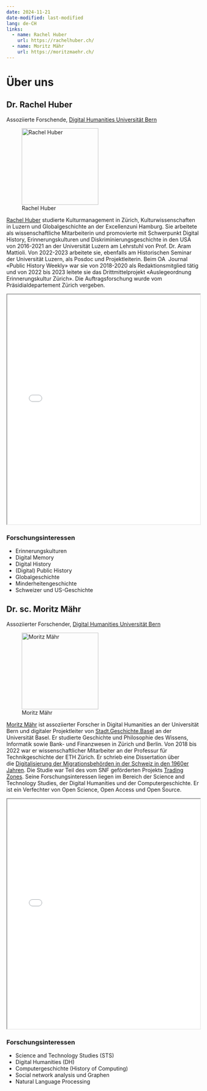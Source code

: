 ```yaml
---
date: 2024-11-21
date-modified: last-modified
lang: de-CH
links:
  - name: Rachel Huber
    url: https://rachelhuber.ch/
  - name: Moritz Mähr
    url: https://moritzmaehr.ch/
---
```


# Über uns

## Dr. Rachel Huber

Assoziierte Forschende, [Digital Humanities Universität Bern](https://www.dh.unibe.ch/ueber_uns/personen/dr_huber_rachel/index_ger.html)

![Rachel Huber](/assets/images/huber.jpg){width="200px"}

[Rachel Huber](https://rachelhuber.ch/) studierte Kulturmanagement in Zürich, Kulturwissenschaften in Luzern und Globalgeschichte an der Excellenzuni Hamburg. Sie arbeitete als wissenschaftliche Mitarbeiterin und promovierte mit Schwerpunkt Digital History, Erinnerungskulturen und Diskriminierungsgeschichte in den USA von 2016-2021 an der Universität Luzern am Lehrstuhl von Prof. Dr. Aram Mattioli. Von 2022-2023 arbeitete sie, ebenfalls am Historischen Seminar der Universität Luzern, als Posdoc und Projektleiterin. Beim OA  Journal «Public History Weekly» war sie von 2018-2020 als Redaktionsmitglied tätig und von 2022 bis 2023 leitete sie das Drittmittelprojekt «Auslegeordnung Erinnerungskultur Zürich». Die Auftragsforschung wurde vom Präsidialdepartement Zürich vergeben.

::: {.callout-tip title="Neustes Buch: Die Frauen der Red-Power-Bewegung" collapse="true"}
<iframe src="/assets/files/huber-2023-die-frauen-der-red-power-bewegung.pdf" width="100%" height="600px" loading="lazy" allowfullscreen title="Die Frauen der Red-Power-Bewegung">

This browser does not support PDFs. Please download the PDF <a href="/assets/files/huber-2023-die-frauen-der-red-power-bewegung.pdf">download the PDF</a> to view it.

</iframe>
:::

### Forschungsinteressen

-   Erinnerungskulturen
-   Digital Memory
-   Digital History
-   (Digital) Public History
-   Globalgeschichte
-   Minderheitengeschichte
-   Schweizer und US-Geschichte

## Dr. sc. Moritz Mähr

Assoziierter Forschender, [Digital Humanities Universität Bern](https://www.dh.unibe.ch/ueber_uns/personen/dr_sc_maehr_moritz/index_ger.html)

![Moritz Mähr](/assets/images/maehr.webp){width="200px"}

[Moritz Mähr](https://moritzmaehr.ch/) ist assoziierter Forscher in Digital Humanities an der Universität Bern und digitaler Projektleiter von [Stadt.Geschichte.Basel](https://www.stadtgeschichtebasel.ch/) an der Universität Basel. Er studierte Geschichte und Philosophie des Wissens, Informatik sowie Bank- und Finanzwesen in Zürich und Berlin. Von 2018 bis 2022 war er wissenschaftlicher Mitarbeiter an der Professur für Technikgeschichte der ETH Zürich. Er schrieb eine Dissertation über die [Digitalisierung der Migrationsbehörden in der Schweiz in den 1960er Jahren](https://doi.org/10.30965/9783657796823). Die Studie war Teil des vom SNF geförderten Projekts [Trading Zones](https://data.snf.ch/grants/grant/188795). Seine Forschungsinteressen liegen im Bereich der Science and Technology Studies, der Digital Humanities und der Computergeschichte. Er ist ein Verfechter von Open Science, Open Access und Open Source.

::: {.callout-tip title="Neustes Buch: Wie der Verwaltungscomputer die Arbeitsmigration programmierte" collapse="true"}
<iframe src="/assets/files/9783657796823-71011.pdf" width="100%" height="600px" loading="lazy" allowfullscreen title="Wie der Verwaltungscomputer die Arbeitsmigration programmierte">

This browser does not support PDFs. Please download the PDF <a href="/assets/files/9783657796823-71011.pdf">download the PDF</a> to view it.

</iframe>
:::

### Forschungsinteressen

-   Science and Technology Studies (STS)
-   Digital Humanities (DH)
-   Computergeschichte (History of Computing)
-   Social network analysis und Graphen
-   Natural Language Processing